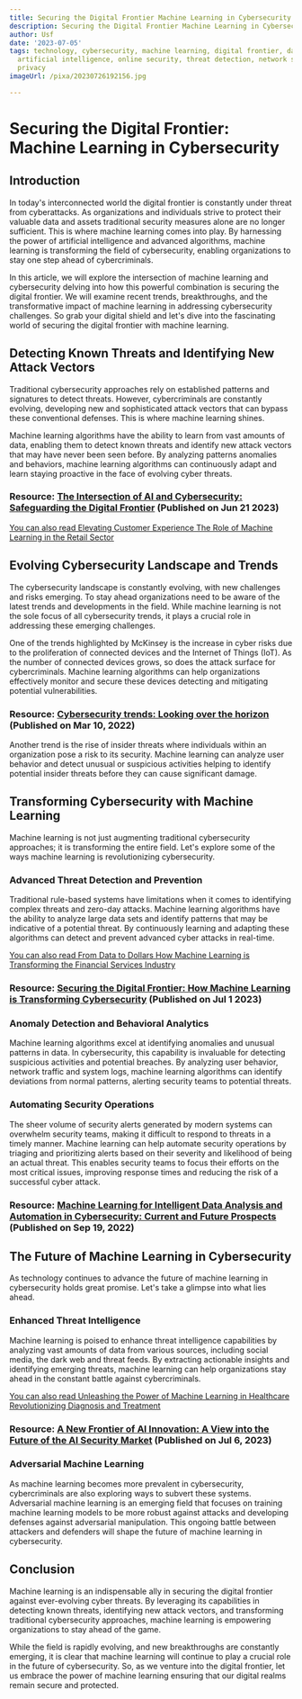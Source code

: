 ```yaml
---
title: Securing the Digital Frontier Machine Learning in Cybersecurity
description: Securing the Digital Frontier Machine Learning in Cybersecurity
author: Usf
date: '2023-07-05'
tags: technology, cybersecurity, machine learning, digital frontier, data protection,
  artificial intelligence, online security, threat detection, network security, information
  privacy
imageUrl: /pixa/20230726192156.jpg

---
```

# Securing the Digital Frontier: Machine Learning in Cybersecurity

## Introduction

In  today's interconnected world the digital  frontier is constantly under threat from cyberattacks. As organizations and individuals strive to protect their valuable data and assets traditional security measures alone  are no longer sufficient. This is where machine learning  comes  into play. By harnessing the power of artificial intelligence and advanced algorithms, machine learning is transforming the field of  cybersecurity, enabling organizations to stay one step ahead of cybercriminals.

In this article, we will explore  the intersection of machine learning and  cybersecurity  delving into how this  powerful combination is securing the digital frontier. We will examine  recent trends, breakthroughs, and the transformative impact  of machine  learning in addressing  cybersecurity  challenges. So grab your digital shield and  let's dive into the fascinating world of securing the digital frontier with  machine learning.

## Detecting Known Threats and Identifying New Attack Vectors

Traditional cybersecurity approaches rely on established patterns and signatures to detect threats. However, cybercriminals are constantly evolving, developing new and sophisticated attack vectors that can bypass these conventional defenses. This is where  machine learning shines.

Machine learning algorithms have the ability to  learn from vast amounts of data, enabling them to detect known threats and identify new attack  vectors that may  have never been seen before. By analyzing patterns anomalies and behaviors, machine learning algorithms can continuously  adapt and learn staying proactive in the face of evolving cyber threats.

### Resource: [The Intersection of AI and Cybersecurity: Safeguarding the Digital Frontier](https://www.linkedin.com/pulse/intersection-ai-cybersecurity-safeguarding-digital) (Published on Jun 21 2023)

[You can also read Elevating  Customer Experience The Role of Machine Learning in the Retail Sector](Elevating%20Customer%20Experience%20The%20Role%20of%20Machine%20Learning%20in%20the%20Retail%20Sector)


## Evolving Cybersecurity Landscape and Trends

The cybersecurity landscape  is constantly evolving, with new  challenges and risks emerging. To stay ahead organizations need to be aware of the latest trends and developments in the  field. While machine learning  is not the sole focus of all cybersecurity trends, it plays  a crucial role in addressing these emerging challenges.

One of the trends highlighted by McKinsey  is  the increase in cyber risks due to  the proliferation of  connected devices and the Internet  of Things (IoT). As the number of connected devices grows, so does the attack surface for cybercriminals. Machine learning algorithms can help organizations  effectively monitor and secure these devices detecting and mitigating potential vulnerabilities.

### Resource: [Cybersecurity trends:  Looking over the  horizon](https://www.mckinsey.com/capabilities/risk-and-resilience/our-insights/cybersecurity/cybersecurity-trends-looking-over-the-horizon) (Published on  Mar 10, 2022)

Another trend is the  rise of insider threats where individuals within an organization pose a  risk to  its  security. Machine learning can analyze user behavior and detect unusual or suspicious activities helping to identify potential insider threats before they can cause significant damage.

## Transforming  Cybersecurity with Machine Learning

Machine learning is not just augmenting traditional cybersecurity approaches; it  is transforming the entire field. Let's explore some of the ways machine learning is revolutionizing cybersecurity.

### Advanced Threat Detection and Prevention

Traditional rule-based systems have limitations when it comes to identifying complex threats and zero-day attacks. Machine learning  algorithms  have the ability to analyze large data sets and identify patterns that may be indicative of a potential threat. By continuously learning and adapting  these  algorithms can detect and prevent advanced cyber attacks  in real-time.

[You can also read From Data to Dollars How Machine Learning is Transforming the Financial  Services Industry](From%20Data%20to%20Dollars%20How%20Machine%20Learning%20is%20Transforming%20the%20Financial%20Services%20Industry)


### Resource: [Securing the Digital Frontier: How  Machine Learning is Transforming Cybersecurity](https://techbullion.com/securing-the-digital-frontier-how-machine-learning-is-transforming-cybersecurity/) (Published on Jul 1 2023)

### Anomaly Detection and  Behavioral Analytics

Machine learning algorithms excel at identifying anomalies  and unusual patterns in data. In cybersecurity, this capability is invaluable for detecting suspicious activities and potential breaches. By analyzing  user behavior, network traffic and system logs, machine  learning algorithms can identify deviations from normal patterns, alerting security teams to potential threats.

### Automating Security Operations

The sheer volume of security alerts generated by modern systems can  overwhelm security teams, making it difficult to respond to threats in a timely manner. Machine learning can help automate security  operations by triaging and prioritizing alerts based  on their severity and likelihood of being an actual threat. This enables security teams to  focus their  efforts on  the  most critical issues, improving response times and  reducing the risk of a successful cyber attack.

### Resource: [Machine Learning for Intelligent Data Analysis and Automation in Cybersecurity: Current and Future Prospects](https://link.springer.com/article/10.1007/s40745-022-00444-2)  (Published on Sep 19, 2022)

## The Future of Machine Learning in  Cybersecurity

As technology  continues to advance the future  of  machine learning in cybersecurity holds  great  promise. Let's take a glimpse into what lies  ahead.

###  Enhanced Threat Intelligence

Machine learning is poised to enhance  threat intelligence capabilities by analyzing vast amounts of data from  various sources, including social media, the  dark web  and threat feeds. By extracting actionable insights and  identifying emerging threats, machine learning can help organizations stay ahead in the constant battle against cybercriminals.

[You can also read Unleashing the Power of  Machine  Learning in Healthcare Revolutionizing Diagnosis and Treatment](Unleashing%20the%20Power%20of%20Machine%20Learning%20in%20Healthcare%20Revolutionizing%20Diagnosis%20and%20Treatment)


### Resource: [A New Frontier of AI  Innovation: A View  into the Future  of  the AI Security Market](https://www.nightdragon.com/insights/a-new-frontier-of-ai-innovation-a-view-into-the-future-of-the-ai-security-market/) (Published on  Jul 6, 2023)

### Adversarial  Machine Learning

As machine learning becomes more prevalent in cybersecurity, cybercriminals are  also exploring ways to  subvert these systems. Adversarial machine learning is an emerging field that focuses on training machine learning models to be more robust against attacks and developing defenses against adversarial manipulation. This ongoing battle between attackers and defenders will shape the future of machine learning in cybersecurity.

##  Conclusion

Machine learning is an indispensable ally  in securing the digital  frontier against ever-evolving cyber threats. By leveraging its  capabilities  in detecting known threats, identifying new attack vectors, and transforming  traditional cybersecurity approaches,  machine learning is empowering organizations to stay ahead of the game.

While  the field is rapidly evolving, and new breakthroughs are constantly emerging, it is clear that machine  learning will continue to play a crucial role in the future of cybersecurity. So, as we venture into the digital  frontier, let us embrace the power of machine learning ensuring that our digital realms remain secure and protected.